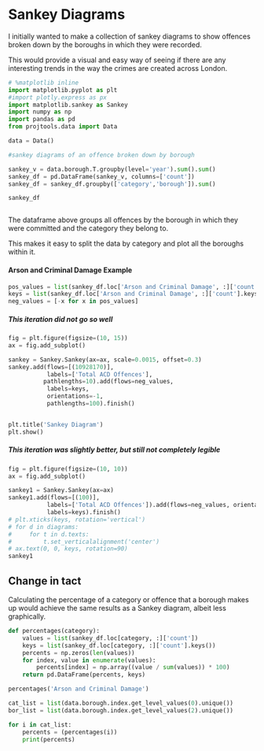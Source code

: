 # Sankey Diagrams
I initially wanted to make a collection of sankey diagrams to show offences broken down by the boroughs in which they were recorded.

This would provide a visual and easy way of seeing if there are any interesting trends in the way the crimes are created across London.

```python
# %matplotlib inline
import matplotlib.pyplot as plt
#import plotly.express as px
import matplotlib.sankey as Sankey
import numpy as np
import pandas as pd
from projtools.data import Data

data = Data()

#sankey diagrams of an offence broken down by borough
```

```python
sankey_v = data.borough.T.groupby(level='year').sum().sum()
sankey_df = pd.DataFrame(sankey_v, columns=['count'])
sankey_df = sankey_df.groupby(['category','borough']).sum()
```

```python
sankey_df
```

```python

```

The dataframe above groups all offences by the borough in which they were committed and the category they belong to.

This makes it easy to split the data by category and plot all the boroughs within it.


#### Arson and Criminal Damage Example

```python
pos_values = list(sankey_df.loc['Arson and Criminal Damage', :]['count'].values)
keys = list(sankey_df.loc['Arson and Criminal Damage', :]['count'].keys())
neg_values = [-x for x in pos_values]
```

##### This iteration did not go so well

```python
fig = plt.figure(figsize=(10, 15))
ax = fig.add_subplot()

sankey = Sankey.Sankey(ax=ax, scale=0.0015, offset=0.3)
sankey.add(flows=[(10928170)],
           labels=['Total ACD Offences'],
          pathlengths=10).add(flows=neg_values,
           labels=keys,
           orientations=-1,
           pathlengths=100).finish()


plt.title('Sankey Diagram')
plt.show()
```

##### This iteration was slightly better, but still not completely legible

```python
fig = plt.figure(figsize=(10, 10))
ax = fig.add_subplot()

sankey1 = Sankey.Sankey(ax=ax)
sankey1.add(flows=[(100)],
           labels=['Total ACD Offences']).add(flows=neg_values, orientations=[-1,-1,-1,-1,-1,-1,-1,-1,-1,-1,-1,-1,-1,-1,-1,-1,-1,-1,-1,-1,-1,-1,-1,-1,-1,-1,-1,-1,-1,-1,-1,-1,-1],
           labels=keys).finish()
# plt.xticks(keys, rotation='vertical')
# for d in diagrams:
#     for t in d.texts:
#         t.set_verticalalignment('center')
# ax.text(0, 0, keys, rotation=90)
sankey1
```

## Change in tact
Calculating the percentage of a category or offence that a borough makes up would achieve the same results as a Sankey diagram, albeit less graphically.

```python
def percentages(category):
    values = list(sankey_df.loc[category, :]['count'])
    keys = list(sankey_df.loc[category, :]['count'].keys())
    percents = np.zeros(len(values))
    for index, value in enumerate(values):
        percents[index] = np.array((value / sum(values)) * 100)
    return pd.DataFrame(percents, keys)
```

```python
percentages('Arson and Criminal Damage')
```

```python
cat_list = list(data.borough.index.get_level_values(0).unique())
bor_list = list(data.borough.index.get_level_values(2).unique())

for i in cat_list:
    percents = (percentages(i))
    print(percents)
```
